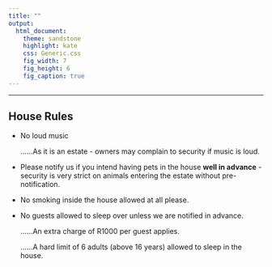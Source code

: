 ```yaml
---
title: ""
output:
  html_document:
    theme: sandstone
    highlight: kate
    css: Generic.css
    fig_width: 7
    fig_height: 6
    fig_caption: true
---
```


***

## House Rules

* No loud music
    
  ......As it is an estate - owners may complain to security if music is loud.

* Please notify us if you intend having pets in the house **well in advance** - security is very strict on animals entering the estate without pre-notification.

* No smoking inside the house allowed at all please.

* No guests allowed to sleep over unless we are notified in advance. 

  ......An extra charge of R1000 per guest applies.
  
  ......A hard limit of 6 adults (above 16 years) allowed to sleep in the house.
  
  